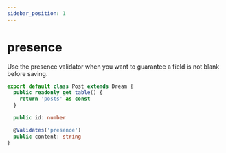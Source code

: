 ```yaml
---
sidebar_position: 1
---
```


# presence

Use the presence validator when you want to guarantee a field is not blank before saving.

```ts
export default class Post extends Dream {
  public readonly get table() {
    return 'posts' as const
  }

  public id: number

  @Validates('presence')
  public content: string
}
```
